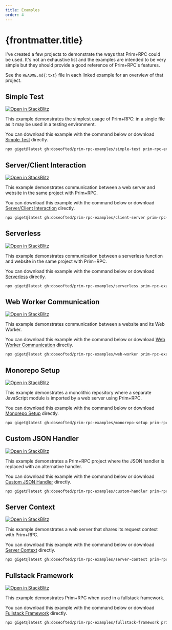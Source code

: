 ```yaml
---
title: Examples
order: 4
---
```



# {frontmatter.title}

I've created a few projects to demonstrate the ways that Prim+RPC could be used. It's not an exhaustive list and the
examples are intended to be very simple but they should provide a good reference of Prim+RPC's features.

See the `README.md{:txt}` file in each linked example for an overview of that project.

## Simple Test

[![Open in StackBlitz](/open_in_stackblitz.svg)](https://stackblitz.com/github/doseofted/prim-rpc-examples/tree/main/simple-test)

This example demonstrates the simplest usage of Prim+RPC: in a single file as it may be used in a testing environment.

You can download this example with the command below or download
[Simple Test](https://github.com/doseofted/prim-rpc-examples/tree/main/simple-test) directly.

<CodeFile>

```zsh
npx giget@latest gh:doseofted/prim-rpc-examples/simple-test prim-rpc-examples/simple-test
```

</CodeFile>

## Server/Client Interaction

[![Open in StackBlitz](/open_in_stackblitz.svg)](https://stackblitz.com/github/doseofted/prim-rpc-examples/tree/main/client-server)

This example demonstrates communication between a web server and website in the same project with Prim+RPC.

You can download this example with the command below or download
[Server/Client Interaction](https://github.com/doseofted/prim-rpc-examples/tree/main/client-server) directly.

<CodeFile>

```zsh
npx giget@latest gh:doseofted/prim-rpc-examples/client-server prim-rpc-examples/client-server
```

</CodeFile>

## Serverless

[![Open in StackBlitz](/open_in_stackblitz.svg)](https://stackblitz.com/github/doseofted/prim-rpc-examples/tree/main/serverless)

This example demonstrates communication between a serverless function and website in the same project with Prim+RPC.

You can download this example with the command below or download
[Serverless](https://github.com/doseofted/prim-rpc-examples/tree/main/serverless) directly.

<CodeFile>

```zsh
npx giget@latest gh:doseofted/prim-rpc-examples/serverless prim-rpc-examples/serverless
```

</CodeFile>

## Web Worker Communication

[![Open in StackBlitz](/open_in_stackblitz.svg)](https://stackblitz.com/github/doseofted/prim-rpc-examples/tree/main/web-worker)

This example demonstrates communication between a website and its Web Worker.

You can download this example with the command below or download
[Web Worker Communication](https://github.com/doseofted/prim-rpc-examples/tree/main/web-worker) directly.

<CodeFile>

```zsh
npx giget@latest gh:doseofted/prim-rpc-examples/web-worker prim-rpc-examples/web-worker
```

</CodeFile>

## Monorepo Setup

[![Open in StackBlitz](/open_in_stackblitz.svg)](https://stackblitz.com/github/doseofted/prim-rpc-examples/tree/main/monorepo-setup)

This example demonstrates a monolithic repository where a separate JavaScript module is imported by a web server using
Prim+RPC.

You can download this example with the command below or download
[Monorepo Setup](https://github.com/doseofted/prim-rpc-examples/tree/main/monorepo-setup) directly.

<CodeFile>

```zsh
npx giget@latest gh:doseofted/prim-rpc-examples/monorepo-setup prim-rpc-examples/monorepo-setup
```

</CodeFile>

## Custom JSON Handler

[![Open in StackBlitz](/open_in_stackblitz.svg)](https://stackblitz.com/github/doseofted/prim-rpc-examples/tree/main/custom-handler)

This example demonstrates a Prim+RPC project where the JSON handler is replaced with an alternative handler.

You can download this example with the command below or download
[Custom JSON Handler](https://github.com/doseofted/prim-rpc-examples/tree/main/custom-handler) directly.

<CodeFile>

```zsh
npx giget@latest gh:doseofted/prim-rpc-examples/custom-handler prim-rpc-examples/custom-handler
```

</CodeFile>

## Server Context

[![Open in StackBlitz](/open_in_stackblitz.svg)](https://stackblitz.com/github/doseofted/prim-rpc-examples/tree/main/server-context)

This example demonstrates a web server that shares its request context with Prim+RPC.

You can download this example with the command below or download
[Server Context](https://github.com/doseofted/prim-rpc-examples/tree/main/server-context) directly.

<CodeFile>

```zsh
npx giget@latest gh:doseofted/prim-rpc-examples/server-context prim-rpc-examples/server-context
```

</CodeFile>

## Fullstack Framework

[![Open in StackBlitz](/open_in_stackblitz.svg)](https://stackblitz.com/github/doseofted/prim-rpc-examples/tree/main/fullstack-framework)

This example demonstrates Prim+RPC when used in a fullstack framework.

You can download this example with the command below or download
[Fullstack Framework](https://github.com/doseofted/prim-rpc-examples/tree/main/fullstack-framework) directly.

<CodeFile>

```zsh
npx giget@latest gh:doseofted/prim-rpc-examples/fullstack-framework prim-rpc-examples/fullstack-framework
```

</CodeFile>
